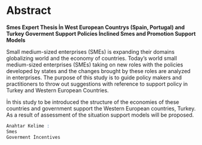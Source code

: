 
# Abstract

**Smes Expert Thesis İn West European Countrys (Spain, Portugal)  and Turkey Goverment        Support Policies İnclined Smes and  Promotion Support Models **



Small medium-sized enterprises (SMEs) is expanding their domains globalizing world and the economy of countries. Today’s world small medium-sized enterprises (SMEs) taking on new roles with the policies developed by states and the changes brought by these roles are analyzed in enterprises.  The purpose of this study is to guide policy makers and practitioners  to throw out suggestions with reference to support policy in Turkey and Western European Countries.

İn this study to be introduced  the structure of the economies of these countries and government support the Western European countries, Turkey.  As a result of assessment of the situation support models will be proposed.

```r
Anahtar Kelime :
Smes
Goverment İncentives

```
